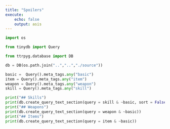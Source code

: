 ```yaml
---
title: "Spoilers"
execute:
    echo: false
    output: asis
---
```


```python
import os

from tinydb import Query

from ttrpyg.database import DB

db = DB(os.path.join("..","..","./source"))

basic =  Query().meta_tags.any("basic")
item = Query().meta_tags.any("item")
weapon = Query().meta_tags.any("weapon")
skill = Query().meta_tags.any("skill")

print("## Skills")
print(db.create_query_text_section(query = skill & ~basic, sort = False))
print("## Weapons")
print(db.create_query_text_section(query = weapon & ~basic))
print("## Items")
print(db.create_query_text_section(query = item & ~basic))

```